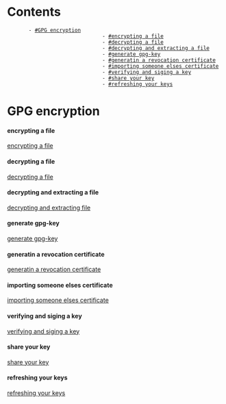 = Contents =
        - [[#GPG encryption]]
                                - [[#encrypting a file]]
                                - [[#decrypting a file]]
                                - [[#decrypting and extracting a file]]
                                - [[#generate gpg-key]]
                                - [[#generatin a revocation certificate]]
                                - [[#importing someone elses certificate]]
                                - [[#verifying and siging a key]]
                                - [[#share your key]]
                                - [[#refreshing your keys]]

= GPG encryption =


====encrypting a file====
[[encrypting a file]]

====decrypting a file====
[[decrypting a file]]

====decrypting and extracting a file====
[[decrypting and extracting file]]

====generate gpg-key====
[[generate gpg-key]]

====generatin a revocation certificate====
[[generatin a revocation certificate]]

====importing someone elses certificate====
[[importing someone elses certificate]]

====verifying and siging a key====
[[verifying and siging a key]]

====share your key====
[[share your key]]

==== refreshing your keys====
[[refreshing your keys]]
